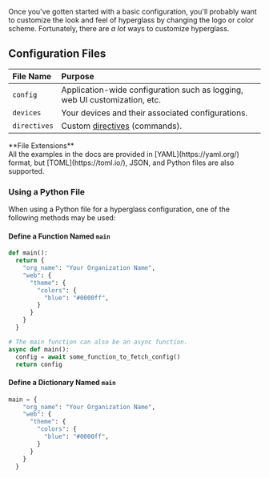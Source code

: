 
Once you've gotten started with a basic configuration, you'll probably want to customize the look and feel of hyperglass by changing the logo or color scheme. Fortunately, there are _a lot_ ways to customize hyperglass.

## Configuration Files

| File Name    | Purpose                                                                    |
| :----------- | :------------------------------------------------------------------------- |
| `config`     | Application-wide configuration such as logging, web UI customization, etc. |
| `devices`    | Your devices and their associated configurations.                          |
| `directives` | Custom [directives](/configuration/directives-file-reference) (commands).  |

<Callout type="info">
  **File Extensions** <br />
  All the examples in the docs are provided in [YAML](https://yaml.org/) format, but [TOML](https://toml.io/),
  JSON, and Python files are also supported.
</Callout>

### Using a Python File

When using a Python file for a hyperglass configuration, one of the following methods may be used:

#### Define a Function Named `main`

```python
def main():
  return {
    "org_name": "Your Organization Name",
    "web": {
      "theme": {
        "colors": {
          "blue": "#0000ff",
        }
      }
    }
  }

# The main function can also be an async function.
async def main():
  config = await some_function_to_fetch_config()
  return config
```

#### Define a Dictionary Named `main`

```python
main = {
    "org_name": "Your Organization Name",
    "web": {
      "theme": {
        "colors": {
          "blue": "#0000ff",
        }
      }
    }
  }
```
